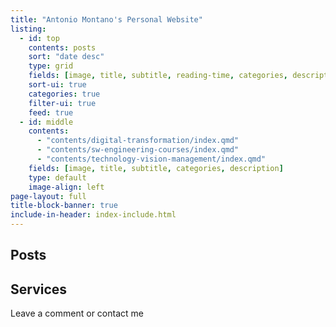 ```yaml
---
title: "Antonio Montano's Personal Website"
listing:
  - id: top
    contents: posts
    sort: "date desc"
    type: grid
    fields: [image, title, subtitle, reading-time, categories, description, author, date]
    sort-ui: true
    categories: true
    filter-ui: true
    feed: true
  - id: middle
    contents: 
      - "contents/digital-transformation/index.qmd"
      - "contents/sw-engineering-courses/index.qmd"
      - "contents/technology-vision-management/index.qmd"
    fields: [image, title, subtitle, categories, description]
    type: default
    image-align: left
page-layout: full
title-block-banner: true
include-in-header: index-include.html
---
```


<div id="app"></div>

<script src="https://cdn.jsdelivr.net/npm/typewriter-effect@latest/dist/core.js"></script>
<script>
  var app = document.getElementById('app');

  var typewriter = new Typewriter(app, {
    loop: true,
    delay: 75,
  });

  typewriter
    .pauseFor(2500)
    .typeString('A simple yet powerful native javascript')
    .pauseFor(300)
    .deleteChars(10)
    .typeString('<strong>JS</strong> plugin for a cool typewriter effect and ')
    .typeString('<strong>only <span style="color: #27ae60;">5kb</span> Gzipped!</strong>')
    .pauseFor(1000)
    .start();
</script>

## Posts

::: {#top}
:::

## Services

::: {#middle}
:::

Leave a comment or contact me
